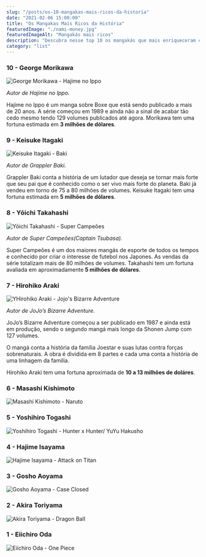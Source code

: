 ```yaml
---
slug: "/posts/os-10-mangakas-mais-ricos-da-historia"
date: "2021-02-06 15:00:00"
title: "Os Mangakas Mais Ricos da História"
featuredImage: "./nami-money.jpg"
featuredImageAlt: "Mangakás mais ricos"
description: "Descubra nesse top 10 os mangakás que mais enriqueceram com suas obras"
category: "list"
---
```


### 10 - George Morikawa

![George Morikawa - Hajime no Ippo](./George-Morikawa.png)

_Autor de Hajime no Ippo._

Hajime no Ippo é um manga sobre Boxe que está sendo publicado a mais de 20 anos.
A série começou em 1989 e ainda não a sinal de acabar tão cedo mesmo tendo 129 volumes publicados até agora.
Morikawa tem uma fortuna estimada em **3 milhões de dólares**.

### 9 - Keisuke Itagaki

![Keisuke Itagaki - Baki](./Keisuke-Itagaki.png)

_Autor de Grappler Baki._

Grappler Baki conta a história de um lutador que deseja se tornar mais forte que seu pai que é conhecido como o ser vivo mais forte do planeta.
Baki já vendeu em torno de 75 a 80 milhões de volumes.
Keisuke Itagaki tem uma fortuna estimada em **5 milhões de dólares**.

### 8 - Yōichi Takahashi

![Yōichi Takahashi - Super Campeões](./Yoichi-Takahashi.png)

_Autor de Super Campeões(Captain Tsubasa)._

Super Campeões é um dos maiores mangás de esporte de todos os tempos e conhecido por criar o interesse de futebol nos Japones.
As vendas da série totalizam mais de 80 milhões de volumes.
Takahashi tem um fortuna avaliada em aproximadamente **5 milhões de dólares**.

### 7 - Hirohiko Araki

![YHirohiko Araki - Jojo's Bizarre Adventure](./Hirohiko-Araki.png)

_Autor de JoJo’s Bizarre Adventure._

JoJo’s Bizarre Adventure começou a ser publicado em 1987 e ainda está em produção, sendo o segundo mangá mais longo da Shonen Jump com 127 volumes.

O mangá conta a história da família Joestar e suas lutas contra forças sobrenaturais.
A obra é dividida em 8 partes e cada uma conta a história de uma linhagem da família.

Hirohiko Araki tem uma fortuna aproximada de **10 a 13 milhões de doláres**.

### 6 - Masashi Kishimoto

![Masashi Kishimoto - Naruto](./Masashi-Kishimoto.png)

### 5 - Yoshihiro Togashi

![Yoshihiro Togashi - Hunter x Hunter/ YuYu Hakusho](./Yoshihiro-Togashi.png)

### 4 - Hajime Isayama

![Hajime Isayama - Attack on Titan ](./Hajime-Isayama.png)

### 3 - Gosho Aoyama

![Gosho Aoyama - Case Closed ](./Gosho-Aoyama.png)

### 2 - Akira Toriyama

![Akira Toriyama - Dragon Ball ](./Akira-Toriyama.png)

### 1 - Eiichiro Oda

![Eiichiro Oda - One Piece ](./Eiichiro-Oda.png)
